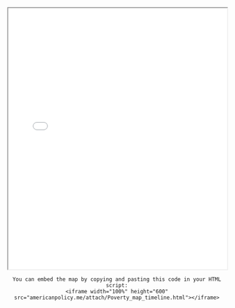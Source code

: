 <iframe width="100%" height="600" src="attach/Poverty_map_timeline.html"></iframe>
<center>
```
You can embed the map by copying and pasting this code in your HTML script:
<iframe width="100%" height="600" src="americanpolicy.me/attach/Poverty_map_timeline.html"></iframe>
```